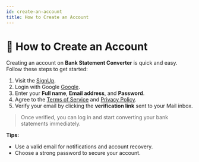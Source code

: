 ```yaml
---
id: create-an-account
title: How to Create an Account
---
```


# 📝 How to Create an Account

Creating an account on **Bank Statement Converter** is quick and easy. Follow these steps to get started:

1. Visit the [SignUp](https://bankstmtconverter.com/register).
2. Login with Google [Google](https://bankstmtconverter.com/register).  
2. Enter your **Full name**, **Email address**, and **Password**.  
3. Agree to the [Terms of Service](https://bankstmtconverter.com/terms) and [Privacy Policy](https://bankstmtconverter.com/privacy-policy).  
4. Verify your email by clicking the **verification link** sent to your Mail inbox.  

> Once verified, you can log in and start converting your bank statements immediately.

**Tips:**  
- Use a valid email for notifications and account recovery.  
- Choose a strong password to secure your account.

